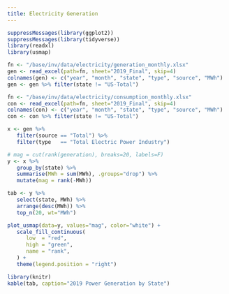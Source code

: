 ```yaml
---
title: Electricity Generation
---
```


```r
suppressMessages(library(ggplot2))
suppressMessages(library(tidyverse))
library(readxl)
library(usmap)

fn <- "/base/inv/data/electricity/generation_monthly.xlsx"
gen <- read_excel(path=fn, sheet="2019_Final", skip=4)
colnames(gen) <- c("year", "month", "state", "type", "source", "MWh")
gen <- gen %>% filter(state != "US-Total")

fn <- "/base/inv/data/electricity/consumption_monthly.xlsx"
con <- read_excel(path=fn, sheet="2019_Final", skip=4)
colnames(con) <- c("year", "month", "state", "type", "source", "MWh")
con <- con %>% filter(state != "US-Total")

x <- gen %>%
   filter(source == "Total") %>%
   filter(type   == "Total Electric Power Industry")

# mag = cut(rank(generation), breaks=20, labels=F)
y <- x %>%
   group_by(state) %>%
   summarise(MWh = sum(MWh), .groups="drop") %>%
   mutate(mag = rank(-MWh))

tab <- y %>% 
   select(state, MWh) %>% 
   arrange(desc(MWh)) %>% 
   top_n(20, wt="MWh")

```

```r
plot_usmap(data=y, values="mag", color="white") +
   scale_fill_continuous(
      low  = "red",
      high = "green",
      name = "rank",
   ) +
   theme(legend.position = "right")
```


```r
library(knitr)
kable(tab, caption="2019 Power Generation by State")
```



